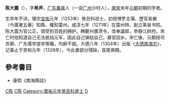 '''陈大震'''（{{bd|?||?||}}），字'''希声'''，[[广东|广东]][[番禺縣|番禺]]人（一说[[广州|广州]]沙村人），[[南宋|南宋]]末年[[元朝|元朝]]初期的学者。

生卒年不详。理宗[[宝祐|宝祐]]元年（1253年）癸丑科进士，初授博罗主簿。歷官長樂（今廣東五華）知縣、權知雷州。咸淳七年（1271年）在雷州時，創立莱泉书院。陈大震为官公正，很受到百姓的拥护。轉蘄州廣濟令，改奉議郎，參靜江帥府。宋亡时他知道自己无法抵挡元军，因此自己弹劾自己，棄官回乡。宋亡後，元朝授司农卿、广东儒学提举等職，均辭不就。大德八年（1304年）出版《[[大德南海志|大德南海志]]》，记事止于至和元年（1328年），今此書部分殘缺，首尾俱闕。

==參考書目==
* 康熙《南海縣誌》

[[Category:宋朝人|C陈]]
[[Category:元朝漢族人|C陈]]
[[Category:寶祐元年癸丑科進士|Category:寶祐元年癸丑科進士]]
[[Category:陈姓|D]]